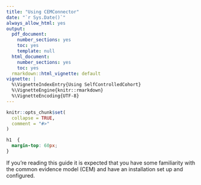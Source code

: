 ```yaml
---
title: "Using CEMConnector"
date: "`r Sys.Date()`"
always_allow_html: yes
output:
  pdf_document:
    number_sections: yes
    toc: yes
    template: null
  html_document:
    number_sections: yes
    toc: yes
  rmarkdown::html_vignette: default
vignette: |
  %\VignetteIndexEntry{Using SelfControlledCohort}
  %\VignetteEngine{knitr::rmarkdown}
  %\VignetteEncoding{UTF-8}
---
```


```r
knitr::opts_chunk$set(
  collapse = TRUE,
  comment = "#>"
)
```

```css
h1  {
  margin-top: 60px;
}
```

If you're reading this guide it is expected that you have some familiarity with the common
evidence model (CEM) and have an installation set up and configured.

